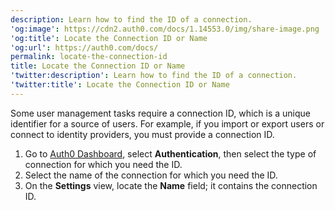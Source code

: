 ```yaml
---
description: Learn how to find the ID of a connection.
'og:image': https://cdn2.auth0.com/docs/1.14553.0/img/share-image.png
'og:title': Locate the Connection ID or Name
'og:url': https://auth0.com/docs/
permalink: locate-the-connection-id
title: Locate the Connection ID or Name
'twitter:description': Learn how to find the ID of a connection.
'twitter:title': Locate the Connection ID or Name
---
```

Some user management tasks require a connection ID, which is a unique identifier for a source of users. For example, if you import or export users or connect to <Tooltip tip="Identity Provider (IdP): Service that stores and manages digital identities." cta="View Glossary" href="/docs/glossary?term=identity+providers">identity providers</Tooltip>, you must provide a connection ID.

1. Go to [Auth0 Dashboard](https://manage.auth0.com/#/), select **Authentication**, then select the type of connection for which you need the ID.
2. Select the name of the connection for which you need the ID.
3. On the **Settings** view, locate the **Name** field; it contains the connection ID.